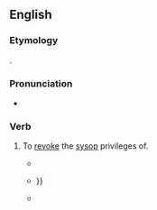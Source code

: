 ==English==

===Etymology===
{{prefix|en|de|sysop}}.

===Pronunciation===
* {{IPA|/diːˈsɪsɒp/|lang=en}}

===Verb===
{{en-verb|desysops|desysopping|desysopped}}

# {{lb|en|transitive|Wiktionary and WMF jargon}} To [[revoke]] the [[sysop]] privileges of.
#* {{quote-newsgroup|lang=en|date=6 July 2010|author=Eric Stevens (quoting Wikipedia Arbitration Committee)|title=Re: Wikipedia Accuracy|url=https://groups.google.com/forum/#!original/soc.history.ancient/gMDHRTQ3_XU/3UF4bovryqcJ|newsgroup=soc.history.ancient|passage=William M. Connolley '''desysopped'''}}
#* {{quote-newsgroup|lang=en|date=6 December 2010|author=robert bristow-johnson|title=boy, is *this* OT. but i'm game. (was Re: Imbecility)|url=https://groups.google.com/forum/#!original/comp.dsp/NsOexfSQw5k/A1MaN71StUoJ|newsgroup=comp.dsp|passage=i'll admit that i am flypaper for abusive admins. it's because i simply don't take shit from them. some of these abusive admins were eventually '''desysopped''' {{…}}}}
#* {{quote-newsgroup|lang=en|date=5 August 2011|author=Ding Dong [username]|title=Re: All My Details|url=https://groups.google.com/forum/#!original/uk.legal/Sh4IXZw5zr8/VpG03E1KVgAJ|newsgroup=uk.legal|passage=Eventually he'll be '''desysopped''' for good, and that will be a wonderful day for reason and honesty on the Internet.}}